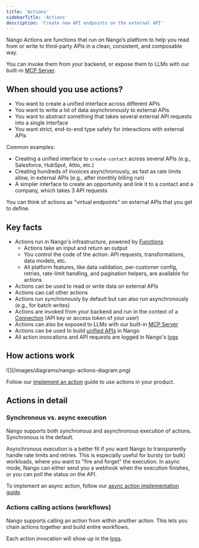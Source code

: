 ```yaml
---
title: 'Actions'
sidebarTitle: 'Actions'
description: 'Create new API endpoints on the external API'
---
```


Nango Actions are functions that run on Nango’s platform to help you read from or write to third-party APIs in a clean, consistent, and composable way.

You can invoke them from your backend, or expose them to LLMs with our built-in [MCP Server](/guides/use-cases/mcp-server).

## When should you use actions?

- You want to create a unified interface across different APIs
- You want to write a lot of data asynchronously to external APIs
- You want to abstract something that takes several external API requests into a single interface
- You want strict, end-to-end type safety for interactions with external APIs

Common examples:
- Creating a unified interface to `create-contact` across several APIs (e.g., Salesforce, HubSpot, Attio, etc.)
- Creating hundreds of invoices asynchronously, as fast as rate limits allow, in external APIs (e.g., after monthly billing run)
- A simpler interface to create an opportunity and link it to a contact and a company, which takes 3 API requests

You can think of actions as "virtual endpoints" on external APIs that you get to define.

## Key facts

- Actions run in Nango's infrastructure, powered by [Functions](/guides/platform/functions)
    - Actions take an input and return an output
    - You control the code of the action: API requests, transformations, data models, etc.
    - All platform features, like data validation, per-customer config, retries, rate-limit handling, and pagination helpers, are available for actions
- Actions can be used to read or write data on external APIs
- Actions can call other actions
- Actions run synchronously by default but can also run asynchronously (e.g., for batch writes)
- Actions are invoked from your backend and run in the context of a [Connection](/guides/use-cases/api-auth#what-is-a-connection%3F) (API key or access token of your user)
- Actions can also be exposed to LLMs with our built-in [MCP Server](/guides/use-cases/mcp-server)
- Actions can be used to build [unified APIs](/guides/platform/unified-apis) in Nango
- All action invocations and API requests are logged in Nango's [logs](/guides/platform/logs)


## How actions work

<Frame caption="Overview of Actions in Nango">
  ![](/images/diagrams/nango-actions-diagram.png)
</Frame>

Follow our [implement an action](/implementation-guides/actions/implement-an-action) guide to use actions in your product.

## Actions in detail

### Synchronous vs. async execution

Nango supports both synchronous and asynchronous execution of actions. Synchronous is the default.

Asynchronous execution is a better fit if you want Nango to transparently handle rate limits and retries. This is especially useful for bursty (or bulk) workloads, where you want to "fire and forget" the execution. In async mode, Nango can either send you a webhook when the execution finishes, or you can poll the status on the API.

To implement an async action, follow our [async action implementation guide](/implementation-guides/actions/async-actions).

### Actions calling actions (workflows)

Nango supports calling an action from within another action. This lets you chain actions together and build entire workflows.

Each action invocation will show up in the [logs](/guides/platform/logs).